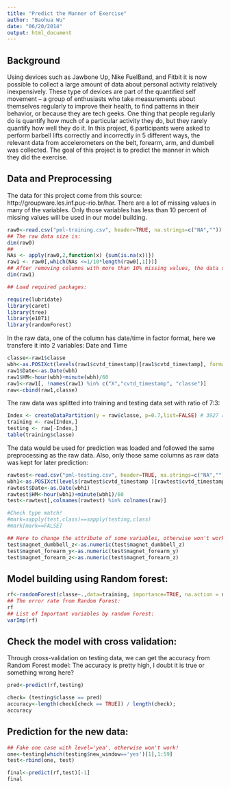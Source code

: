 ```yaml
---
title: "Predict the Manner of Exercise"
author: "Baohua Wu"
date: "06/20/2014"
output: html_document
---
```


## Background

Using devices such as Jawbone Up, Nike FuelBand, and Fitbit it is now possible to collect a large amount of data about personal activity relatively inexpensively. These type of devices are part of the quantified self movement – a group of enthusiasts who take measurements about themselves regularly to improve their health, to find patterns in their behavior, or because they are tech geeks. One thing that people regularly do is quantify how much of a particular activity they do, but they rarely quantify how well they do it. In this project, 6 participants were asked to perform barbell lifts correctly and incorrectly in 5 different ways, the relevant data from accelerometers on the belt, forearm, arm, and dumbell was collected. The goal of this project is to predict the manner in which they did the exercise.

## Data and Preprocessing
The data for this project come from this source: http://groupware.les.inf.puc-rio.br/har. There are a lot of missing values in many of the variables. Only those variables has less than 10 percent of missing values will be used in our model building.


```r
raw0<-read.csv("pml-training.csv", header=TRUE, na.strings=c("NA",""))
## The raw data size is:
dim(raw0)
##
NAs <- apply(raw0,2,function(x) {sum(is.na(x))}) 
raw1 <- raw0[,which(NAs <=1/10*length(raw0[,1]))]
## After removing columns with more than 10% missing values, the data size is:
dim(raw1)

## Load required packages:

require(lubridate)
library(caret)
library(tree)
library(e1071)
library(randomForest)
```

In the raw data, one of the column has date/time in factor format, here we transfere it into 2 variables: Date and Time

```r
classe<-raw1$classe
wbh<-as.POSIXct(levels(raw1$cvtd_timestamp)[raw1$cvtd_timestamp], format="%d/%m/%Y %H:%M")
raw1$Date<-as.Date(wbh)
raw1$HM<-hour(wbh)+minute(wbh)/60
raw1<-raw1[, !names(raw1) %in% c("X","cvtd_timestamp", "classe")]
raw<-cbind(raw1,classe)
```

The raw data was splitted into training and testing data set with ratio of 7:3:

```r
Index <- createDataPartition(y = raw$classe, p=0.7,list=FALSE) # 3927 rows
training <- raw[Index,]
testing <- raw[-Index,]
table(training$classe)
```

The data would be used for prediction was loaded and followed the same preprocessing as the raw data.
Also, only those same columns as raw data was kept for later prediction:

```r
rawtest<-read.csv("pml-testing.csv", header=TRUE, na.strings=c("NA",""))
wbh1<-as.POSIXct(levels(rawtest$cvtd_timestamp )[rawtest$cvtd_timestamp], format="%d/%m/%Y %H:%M")
rawtest$Date<-as.Date(wbh1)
rawtest$HM<-hour(wbh1)+minute(wbh1)/60
test<-rawtest[,colnames(rawtest) %in% colnames(raw)]

#Check type match!
#mark=sapply(test,class)==sapply(testing,class)
#mark[mark==FALSE]

## Here to change the attribute of some variables, otherwise won't work when used for prediction
test$magnet_dumbbell_z<-as.numeric(test$magnet_dumbbell_z)
test$magnet_forearm_y<-as.numeric(test$magnet_forearm_y)
test$magnet_forearm_z<-as.numeric(test$magnet_forearm_z)
```

## Model building using Random forest:

```r
rf<-randomForest(classe~.,data=training, importance=TRUE, na.action = na.omit)
## The error rate from Random Forest:
rf
## List of Important variables by random Forest:
varImp(rf)
```

## Check the model with cross validation:

Through cross-validation on testing data, we can get the accuracy from Random Forest model:
The accuracy is pretty high, I doubt it is true or something wrong here?

```r
pred<-predict(rf,testing)

check= (testing$classe == pred)
accuracy<-length(check[check == TRUE]) / length(check);
accuracy
```

## Prediction for the new data:

```r

## Fake one case with level='yea', otherwise won't work!
one<-testing[which(testing$new_window=='yes')[1],1:59]
test<-rbind(one, test)

final<-predict(rf,test)[-1]
final
```

